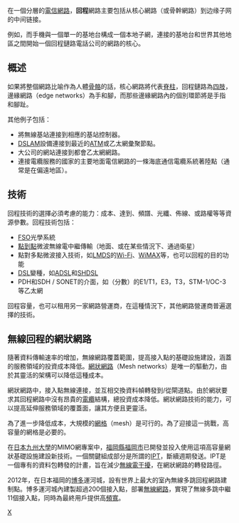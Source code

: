 {{noteTA
|T=zh-cn:移动网络回传;zh-hk:流動網絡回傳;zh-tw:行動網路回傳;
|1=zh-cn:移动网络回传;zh-hk:流動網絡回傳;zh-tw:行動網路回傳;
|G1=Communication
}}
{{Multiple issues|
{{rewrite}}
{{unreferenced|time=2011-11-18T11:05:06+00:00}}
}}
在一個分層的[[電信|電信]][[網路|網路]]，'''回程'''網路主要包括从核心網路（或骨幹網路）到边缘子网的中间链接。

例如，而手機與一個單一的基地台構成一個本地子網，連接的基地台和世界其他地區之間開始一個回程鏈路電話公司的網路的核心。

==概述==
如果將整個網路比喻作為人體[[骨骼|骨骼]]的話，核心網路將代表[[脊柱|脊柱]]，回程鏈路為[[四肢|四肢]]，邊緣網路（edge networks）為手和腳，而那些邊緣網路內的個別環節將是手指和腳趾。

其他例子包括：

* 將無線基站連接到相應的基站控制器。
* [[DSLAM|DSLAM]]設備連接到最近的[[ATM|ATM]]或乙太網彙聚節點。
* 大公司的網站連接到都會乙太網網路。
* 連接電纜服務的國家的主要地面電信網路的一條海底通信電纜系統著陸點（通常是在偏遠地區）。

==技術==
回程技術的選擇必須考慮的能力：成本、達到、頻譜、光纖、佈線、或路權等等資源參數。回程技術包括：

* [[FSO|FSO]]光學系統
* [[點到點|點到點]]微波無線電中繼傳輸（地面、或在某些情況下、通過衛星）
* 點對多點微波接入技術，如[[LMDS|LMDS]]的[[Wi-Fi|Wi-Fi]]、[[WiMAX|WiMAX]]等，也可以回程的目的功能
* [[DSL|DSL]]變種，如[[ADSL|ADSL]]和[[SHDSL|SHDSL]]
* PDH和SDH / SONET的介面，如（分數）的E1/T1，E3，T3，STM-1/OC-3等乙太網

回程容量，也可以租用另一家網路營運商，在這種情況下，其他網路營運商普遍選擇的技術。

==無線回程的網狀網路==
隨著資料傳輸速率的增加，無線網路覆蓋範圍，提高接入點的基礎設施建設，涵蓋的服務領域的投資成本降低。[[網狀網路|網狀網路]]（Mesh networks）是唯一的驅動力，由於其靈活的架構可以降低這種成本。

網狀網路中，接入點無線連接，並互相交換資料幀轉發到/從閘道點。由於網狀要求其回程網路中沒有昂貴的[[電纜|電纜]]結構，總投資成本降低。網狀網路技術的能力，可以提高延伸服務領域的覆蓋面，讓其方便且更靈活。

為了進一步降低成本，大規模的[[網格|網格]]（mesh）是可行的。為了迎接這一挑戰，高容量的網格是必要的。

在[[日本|日本]][[九州大學|九州大學]]的MIMO網專案中，[[福岡縣|福岡縣]][[福岡市|福岡市]]已開發並投入使用這項高容量網狀基礎設施建設新技術。一個關鍵組成部分是所謂的[[IPT|IPT]]，斷續週期發送。IPT是一個專有的資料包轉發的計畫，旨在減少[[無線電|無線電]][[干擾|干擾]]，在網狀網路的轉發路徑。

2012年，在日本福岡的[[博多|博多]]運河城，設有世界上最大的室內無線多跳回程網路建制點。博多運河城內建製超過200個接入點，部署[[無線網路|無線網路]]，實現了無線多跳中繼11個接入點，同時為最終用戶提供高[[頻寬|頻寬]]。

[[分类:网络|X]]